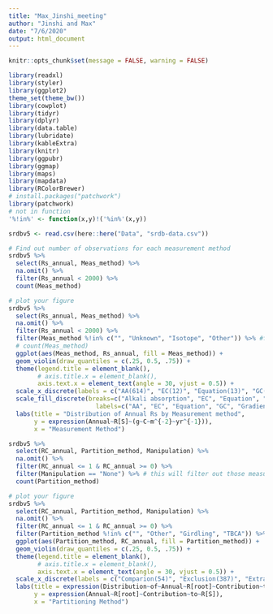 ```yaml
---
title: "Max_Jinshi_meeting"
author: "Jinshi and Max"
date: "7/6/2020"
output: html_document
---
```


```r
knitr::opts_chunk$set(message = FALSE, warning = FALSE)

library(readxl)
library(styler)
library(ggplot2)
theme_set(theme_bw())
library(cowplot)
library(tidyr)
library(dplyr)
library(data.table)
library(lubridate)
library(kableExtra)
library(knitr)
library(ggpubr)
library(ggmap)
library(maps)
library(mapdata)
library(RColorBrewer)
# install.packages("patchwork")
library(patchwork)
# not in function
'%!in%' <- function(x,y)!('%in%'(x,y))
```


```r
srdbv5 <- read.csv(here::here("Data", "srdb-data.csv"))
```


```r
# Find out number of observations for each measurement method
srdbv5 %>% 
  select(Rs_annual, Meas_method) %>% 
  na.omit() %>% 
  filter(Rs_annual < 2000) %>% 
  count(Meas_method)

# plot your figure  
srdbv5 %>% 
  select(Rs_annual, Meas_method) %>% 
  na.omit() %>% 
  filter(Rs_annual < 2000) %>% 
  filter(Meas_method %!in% c("", "Unknown", "Isotope", "Other")) %>% #filter those out (not too much data)
  # count(Meas_method)
  ggplot(aes(Meas_method, Rs_annual, fill = Meas_method)) +
  geom_violin(draw_quantiles = c(.25, 0.5, .75)) +
  theme(legend.title = element_blank(),
        # axis.title.x = element_blank(),
        axis.text.x = element_text(angle = 30, vjust = 0.5)) +
  scale_x_discrete(labels = c("AA(614)", "EC(12)", "Equation(13)", "GC(642)", "Gradient(39)", "IRGA(4134)")) +
  scale_fill_discrete(breaks=c("Alkali absorption", "EC", "Equation", "Gas chromatography", "Gradient", "IRGA"),
                        labels=c("AA", "EC", "Equation", "GC", "Gradient", "IRGA")) +
  labs(title = "Distribution of Annual Rs by Measurement method", 
       y = expression(Annual~R[S]~(g~C~m^{-2}~yr^{-1})), 
       x = "Measurement Method")
```

```r
srdbv5 %>% 
  select(RC_annual, Partition_method, Manipulation) %>% 
  na.omit() %>% 
  filter(RC_annual <= 1 & RC_annual >= 0) %>% 
  filter(Manipulation == "None") %>% # this will filter out those measurements with treatment
  count(Partition_method)

# plot your figure
srdbv5 %>% 
  select(RC_annual, Partition_method, Manipulation) %>% 
  na.omit() %>% 
  filter(RC_annual <= 1 & RC_annual >= 0) %>% 
  filter(Partition_method %!in% c("", "Other", "Girdling", "TBCA")) %>% #filter those out (not too much data)
  ggplot(aes(Partition_method, RC_annual, fill = Partition_method)) +
  geom_violin(draw_quantiles = c(.25, 0.5, .75)) +
  theme(legend.title = element_blank(),
        # axis.title.x = element_blank(),
        axis.text.x = element_text(angle = 30, vjust = 0.5)) +
  scale_x_discrete(labels = c("Comparion(54)", "Exclusion(387)", "Extraction(110)", "Isotope(17)", "Model(29)", "Subtraction(57)")) +
  labs(title = expression(Distribution~of~Annual~R[root]~Contribution~to~R[S]~by~Partitioning~Method),
       y = expression(Annual~R[root]~Contribution~to~R[S]),
       x = "Partitioning Method") 
```